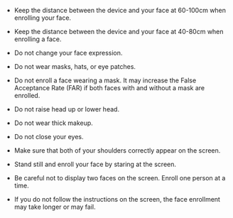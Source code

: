 <Xclude product='facestation_2'>

* Keep the distance between the device and your face at 60-100cm when enrolling your face.

</Xclude>

<Include product='facestation_2'>

* Keep the distance between the device and your face at 40-80cm when enrolling a face.

</Include>

* Do not change your face expression.

* Do not wear masks, hats, or eye patches.

* Do not enroll a face wearing a mask. It may increase the False Acceptance Rate (FAR) if both faces with and without a mask are enrolled.

* Do not raise head up or lower head.

* Do not wear thick makeup.

* Do not close your eyes.

* Make sure that both of your shoulders correctly appear on the screen.

* Stand still and enroll your face by staring at the screen.

* Be careful not to display two faces on the screen. Enroll one person at a time.

* If you do not follow the instructions on the screen, the face enrollment may take longer or may fail.
